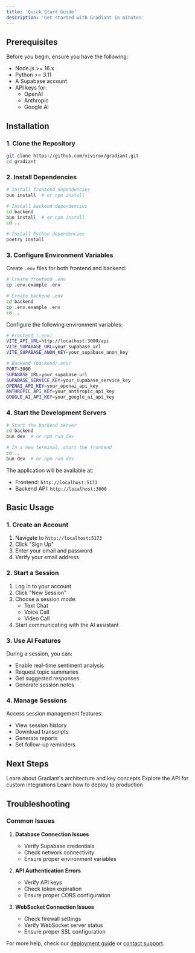 ```yaml
---
title: 'Quick Start Guide'
description: 'Get started with Gradiant in minutes'
---
```


## Prerequisites

Before you begin, ensure you have the following:

- Node.js >= 16.x
- Python >= 3.11
- A Supabase account
- API keys for:
  - OpenAI
  - Anthropic
  - Google AI

## Installation

### 1. Clone the Repository

```bash
git clone https://github.com/vivirox/gradiant.git
cd gradiant
```

### 2. Install Dependencies

```bash
# Install frontend dependencies
bun install  # or npm install

# Install backend dependencies
cd backend
bun install  # or npm install
cd ..

# Install Python dependencies
poetry install
```

### 3. Configure Environment Variables

Create `.env` files for both frontend and backend:

```bash
# Create frontend .env
cp .env.example .env

# Create backend .env
cd backend
cp .env.example .env
cd ..
```

Configure the following environment variables:

```bash
# Frontend (.env)
VITE_API_URL=http://localhost:3000/api
VITE_SUPABASE_URL=your_supabase_url
VITE_SUPABASE_ANON_KEY=your_supabase_anon_key

# Backend (backend/.env)
PORT=3000
SUPABASE_URL=your_supabase_url
SUPABASE_SERVICE_KEY=your_supabase_service_key
OPENAI_API_KEY=your_openai_api_key
ANTHROPIC_API_KEY=your_anthropic_api_key
GOOGLE_AI_API_KEY=your_google_ai_api_key
```

### 4. Start the Development Servers

```bash
# Start the backend server
cd backend
bun dev  # or npm run dev

# In a new terminal, start the frontend
cd ..
bun dev  # or npm run dev
```

The application will be available at:
- Frontend: `http://localhost:5173`
- Backend API: `http://localhost:3000`

## Basic Usage

### 1. Create an Account

1. Navigate to `http://localhost:5173`
2. Click "Sign Up"
3. Enter your email and password
4. Verify your email address

### 2. Start a Session

1. Log in to your account
2. Click "New Session"
3. Choose a session mode:
   - Text Chat
   - Voice Call
   - Video Call
4. Start communicating with the AI assistant

### 3. Use AI Features

During a session, you can:
- Enable real-time sentiment analysis
- Request topic summaries
- Get suggested responses
- Generate session notes

### 4. Manage Sessions

Access session management features:
- View session history
- Download transcripts
- Generate reports
- Set follow-up reminders

## Next Steps

<CardGroup>
  <Card
    title="Core Concepts"
    icon="book"
    href="/core/architecture"
  >
    Learn about Gradiant's architecture and key concepts
  </Card>
  <Card
    title="API Documentation"
    icon="code"
    href="/api-reference/introduction"
  >
    Explore the API for custom integrations
  </Card>
  <Card
    title="Deployment Guide"
    icon="server"
    href="/deployment/requirements"
  >
    Learn how to deploy to production
  </Card>
</CardGroup>

## Troubleshooting

### Common Issues

1. **Database Connection Issues**
   - Verify Supabase credentials
   - Check network connectivity
   - Ensure proper environment variables

2. **API Authentication Errors**
   - Verify API keys
   - Check token expiration
   - Ensure proper CORS configuration

3. **WebSocket Connection Issues**
   - Check firewall settings
   - Verify WebSocket server status
   - Ensure proper SSL configuration

For more help, check our [deployment guide](/deployment/requirements) or [contact support](mailto:support@gemcity.xyz).
